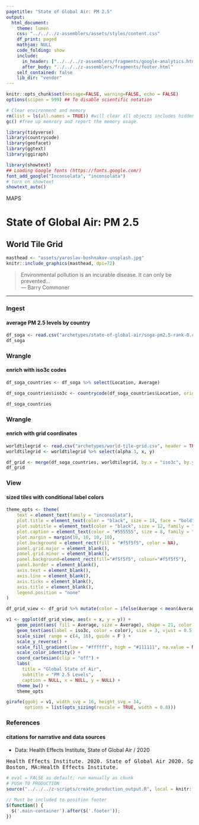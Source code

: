 ```yaml
---
pagetitle: "State of Global Air: PM 2.5"
output: 
  html_document:
    theme: lumen
    css: "../../../z-assemblers/assets/styles/content.css"
    df_print: paged
    mathjax: NULL
    code_folding: show
    include:
      in_header: ["../../../z-assemblers/fragments/google-analytics.html", "../../../z-assemblers/fragments/header.html"]
      after_body: "../../../z-assemblers/fragments/footer.html"
    self_contained: false
    lib_dir: "vendor"
---
```


```r

knitr::opts_chunk$set(message=FALSE, warning=FALSE, echo = FALSE)
options(scipen = 999) ## To disable scientific notation

# Clear environment and memory
rm(list = ls(all.names = TRUE)) #will clear all objects includes hidden objects.
gc() #free up memrory and report the memory usage.

library(tidyverse)
library(countrycode)
library(geofacet)
library(ggtext)
library(ggiraph)

library(showtext)
## Loading Google fonts (https://fonts.google.com/)
font_add_google("Inconsolata", "inconsolata")
# turn on showtext
showtext_auto()

```

<div class="activity">
MAPS  
</div>

# State of Global Air: PM 2.5
## World Tile Grid


```r

masthead <- "assets/yaroslav-boshnakov-unsplash.jpg"
knitr::include_graphics(masthead, dpi=72)

```

> Environmental pollution is an incurable disease. It can only be prevented...\
--- Barry Commoner\


***

### Ingest
#### average PM 2.5 levels by country


```r

df_soga <- read.csv("archetypes/state-of-global-air/soga-pm2.5-rank-0.csv", header = TRUE)
df_soga

```


### Wrangle
#### enrich with iso3c codes


```r

df_soga_countries <- df_soga %>% select(Location, Average)

df_soga_countries$iso3c <- countrycode(df_soga_countries$Location, origin = "country.name", destination = "iso3c")

df_soga_countries

```


### Wrangle
#### enrich with grid coordinates


```r

worldtilegrid <- read.csv("archetypes/world-tile-grid.csv", header = TRUE)
worldtilegrid <- worldtilegrid %>% select(alpha.3, x, y)

df_grid <- merge(df_soga_countries, worldtilegrid, by.x = "iso3c", by.y = "alpha.3")
df_grid

```


### View
#### sized tiles with conditional label colors


```r

theme_opts <- theme(
    text = element_text(family = "inconsolata"), 
    plot.title = element_text(color = "black", size = 14, face = "bold", family = "inconsolata", hjust = 0.5),
    plot.subtitle = element_text(color = "black", size = 12, family = "inconsolata", hjust = 0.5),
    plot.caption = element_text(color = "#555555", size = 8, family = "inconsolata"),    
    plot.margin = margin(10, 10, 10, 10),
    plot.background = element_rect(fill = "#f5f5f5", color = NA),
    panel.grid.major = element_blank(),
    panel.grid.minor = element_blank(),
    panel.background=element_rect(fill="#f5f5f5", colour="#f5f5f5"),
    panel.border = element_blank(),
    axis.text = element_blank(),
    axis.line = element_blank(),
    axis.ticks = element_blank(),
    axis.title = element_blank(),
    legend.position = "none"
)

df_grid_view <- df_grid %>% mutate(color = ifelse(Average < mean(Average), "black", "white"))

v1 <- ggplot(df_grid_view, aes(x = x, y = y)) +
    geom_point(aes( fill = Average, size = Average), shape = 21, color = "white", stroke = 1.5) +
    geom_text(aes(label = iso3c, color = color), size = 3, vjust = 0.5, hjust = 0.5, family = "inconsolata", fontface = "bold" ) +
    scale_size( range = c(4, 16), guide = F ) +
    scale_y_reverse() +
    scale_fill_gradient(low = "#ffffff", high = "#111111", na.value = NA) +
    scale_color_identity() +
    coord_cartesian(clip = "off") +
    labs(
      title = "Global State of Air",
      subtitle = "PM 2.5 Levels",
      caption = NULL, x = NULL, y = NULL) +
    theme_bw() +
    theme_opts

girafe(ggobj = v1, width_svg = 16, height_svg = 14,
       options = list(opts_sizing(rescale = TRUE, width = 0.8)))

```


### References
#### citations for narrative and data sources

* Data: Health Effects Institute, State of Global Air / 2020

<pre>
Health Effects Institute. 2020. State of Global Air 2020. Special Report.
Boston, MA:Health Effects Institute.
</pre>

```r

# eval = FALSE as default; run manually as chunk
# PUSH TO PRODUCTION
source("../../../z-scripts/create_production_output.R", local = knitr::knit_global())

```


```js

// Must be included to position footer
$(function() {
  $('.main-container').after($('.footer'));
})

```
